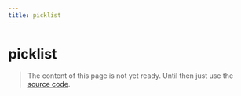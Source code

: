 ```yaml
---
title: picklist
---
```


# picklist

> The content of this page is not yet ready. Until then just use the [source code](https://github.com/fabian-hiller/valibot/blob/main/library/src/schemas/picklist/picklist.ts).
